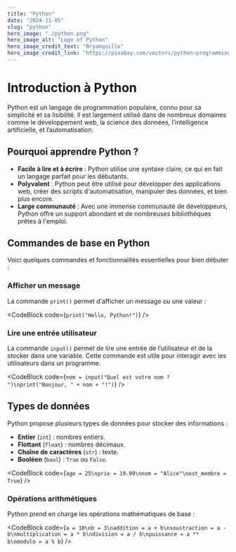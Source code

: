 ```yaml
---
title: "Python"
date: "2024-11-05"
slug: "python"
hero_image: "./python.png"
hero_image_alt: "Logo of Python"
hero_image_credit_text: "Bryanquille"
hero_image_credit_link: "https://pixabay.com/vectors/python-programming-technology-8665904/"
---
```



# Introduction à Python

Python est un langage de programmation populaire, connu pour sa simplicité et sa lisibilité. Il est largement utilisé dans de nombreux domaines comme le développement web, la science des données, l’intelligence artificielle, et l’automatisation.

## Pourquoi apprendre Python ?

- **Facile à lire et à écrire** : Python utilise une syntaxe claire, ce qui en fait un langage parfait pour les débutants.
- **Polyvalent** : Python peut être utilisé pour développer des applications web, créer des scripts d'automatisation, manipuler des données, et bien plus encore.
- **Large communauté** : Avec une immense communauté de développeurs, Python offre un support abondant et de nombreuses bibliothèques prêtes à l'emploi.

## Commandes de base en Python

Voici quelques commandes et fonctionnalités essentielles pour bien débuter :

### Afficher un message

La commande `print()` permet d'afficher un message ou une valeur :

<CodeBlock code={`print("Hello, Python!")`} />

### Lire une entrée utilisateur

La commande `input()` permet de lire une entrée de l’utilisateur et de la stocker dans une variable. Cette commande est utile pour interagir avec les utilisateurs dans un programme.

<CodeBlock
  code={`nom = input("Quel est votre nom ? ")\nprint("Bonjour, " + nom + "!")`}
/>

## Types de données

Python propose plusieurs types de données pour stocker des informations :

- **Entier** (`int`) : nombres entiers.
- **Flottant** (`float`) : nombres décimaux.
- **Chaîne de caractères** (`str`) : texte.
- **Booléen** (`bool`) : `True` ou `False`.

<CodeBlock code={`age = 25\nprix = 19.99\nnom = "Alice"\nest_membre = True`} />

### Opérations arithmétiques

Python prend en charge les opérations mathématiques de base :

<CodeBlock
  code={`a = 10\nb = 3\naddition = a + b\nsoustraction = a - b\nmultiplication = a * b\ndivision = a / b\npuissance = a ** b\nmodulo = a % b`}
/>

